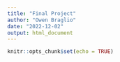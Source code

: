 ---
title: "Final Project"
author: "Owen Braglio"
date: "2022-12-02"
output: html_document
---

```{r setup, include=FALSE}
knitr::opts_chunk$set(echo = TRUE)
```
